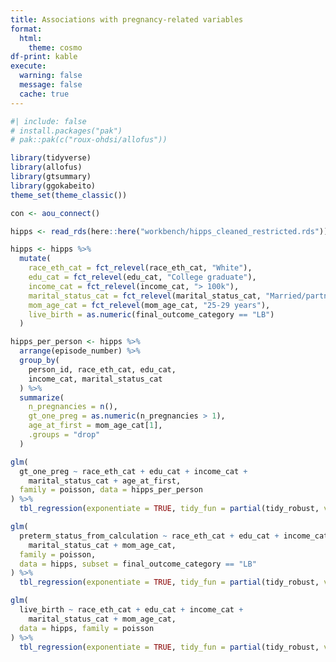 ```yaml
---
title: Associations with pregnancy-related variables
format:
  html:
    theme: cosmo
df-print: kable
execute: 
  warning: false
  message: false
  cache: true
---
```


```r
#| include: false
# install.packages("pak")
# pak::pak(c("roux-ohdsi/allofus"))
```

```r
library(tidyverse)
library(allofus)
library(gtsummary)
library(ggokabeito)
theme_set(theme_classic())
```

```r
con <- aou_connect()
```

```r
hipps <- read_rds(here::here("workbench/hipps_cleaned_restricted.rds"))
```

```r
hipps <- hipps %>%
  mutate(
    race_eth_cat = fct_relevel(race_eth_cat, "White"),
    edu_cat = fct_relevel(edu_cat, "College graduate"),
    income_cat = fct_relevel(income_cat, "> 100k"),
    marital_status_cat = fct_relevel(marital_status_cat, "Married/partnered"),
    mom_age_cat = fct_relevel(mom_age_cat, "25-29 years"),
    live_birth = as.numeric(final_outcome_category == "LB")
  )

hipps_per_person <- hipps %>%
  arrange(episode_number) %>%
  group_by(
    person_id, race_eth_cat, edu_cat,
    income_cat, marital_status_cat
  ) %>%
  summarize(
    n_pregnancies = n(),
    gt_one_preg = as.numeric(n_pregnancies > 1),
    age_at_first = mom_age_cat[1],
    .groups = "drop"
  )

glm(
  gt_one_preg ~ race_eth_cat + edu_cat + income_cat +
    marital_status_cat + age_at_first,
  family = poisson, data = hipps_per_person
) %>%
  tbl_regression(exponentiate = TRUE, tidy_fun = partial(tidy_robust, vcov = "HC1"))

glm(
  preterm_status_from_calculation ~ race_eth_cat + edu_cat + income_cat +
    marital_status_cat + mom_age_cat,
  family = poisson,
  data = hipps, subset = final_outcome_category == "LB"
) %>%
  tbl_regression(exponentiate = TRUE, tidy_fun = partial(tidy_robust, vcov = "HC1"))

glm(
  live_birth ~ race_eth_cat + edu_cat + income_cat +
    marital_status_cat + mom_age_cat,
  data = hipps, family = poisson
) %>%
  tbl_regression(exponentiate = TRUE, tidy_fun = partial(tidy_robust, vcov = "HC1"))
```


